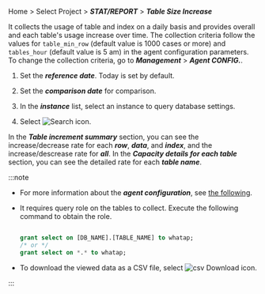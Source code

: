 Home > Select Project > **_STAT/REPORT_** > **_Table Size Increase_**

<ProdImg img='db-database-tablesize.png' alt='Table Size Increase'/>

It collects the usage of table and index on a daily basis and provides overall and each table's usage increase over time. The collection criteria follow the values for `table_min_row` (default value is 1000 cases or more) and `tables_hour` (default value is 5 am) in the agent configuration parameters. To change the collection criteria, go to **_Management_** > **_Agent CONFIG._**.

1. Set the **_reference date_**. Today is set by default.

2. Set the **_comparison date_** for comparison.

3. In the **_instance_** list, select an instance to query database settings.

4. Select ![Search icon](/img/ico-btn-search.png).

In the **_Table increment summary_** section, you can see the increase/decrease rate for each **_row_**, **_data_**, and **_index_**, and the increase/descrease rate for **_all_**. In the **_Capacity details for each table_** section, you can see the detailed rate for each **_table name_**. 

:::note

- For more information about the **_agent configuration_**, see [the following](agent-settings).

- It requires query role on the tables to collect. Execute the following command to obtain the role.

  ```sql

  grant select on [DB_NAME].[TABLE_NAME] to whatap;
  /* or */
  grant select on *.* to whatap;

  ```

- To download the viewed data as a CSV file, select ![csv Download icon](/img/ic-csv-download-ms.svg).

:::
